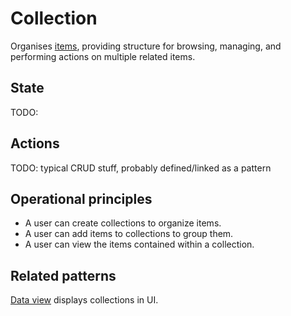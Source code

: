 
<Meta title="Concepts/Collection*" />

# Collection

Organises [items](../?path=/docs/concepts-item--docs), providing structure for browsing, managing, and performing actions on multiple related items.

## State

TODO:

## Actions

TODO: typical CRUD stuff, probably defined/linked as a pattern

## Operational principles

- A user can create collections to organize items.
- A user can add items to collections to group them.
- A user can view the items contained within a collection.

## Related patterns

[Data view](../?path=/docs/compositions-data-view--docs) displays collections in UI.